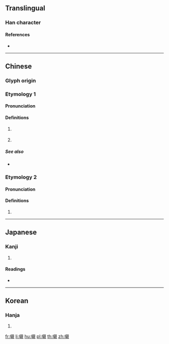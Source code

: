 {{character info/new}}
==Translingual==

===Han character===
{{Han char|rn=30|rad=口|as=16|sn=19|four=66010|canj=RYDU|ids=⿰口親}}

====References====
* {{Han ref|kx=0213.340|dkj=04561|dj=0436.130|hdz=10703.100|uh=56AB|ud=22187|bh=F1F0|bd=61936}}

----

==Chinese==

===Glyph origin===
{{Han etym}}

===Etymology 1===
{{zh-forms|alt=親}}

====Pronunciation====
{{zh-pron
|c=can1
|cat=part
}}

====Definitions====
{{zh-hanzi}} {{tlb|zh|Cantonese}}

# {{n-g|Used after a verb to indicate a [[negative]] [[consequence]].}}{{attention|zh|aspect marker?}}
#: {{zh-x|哽{kang2}嚫|to choke|C}}
#: {{zh-x|畀 人 打嚫|to be hit|C}}
#: {{zh-x|跌嚫|to trip and hurt oneself|C}}
#: {{zh-x|凍嚫|to catch a cold|C}}
# {{n-g|Used after a verb and with {{zh-l|*都}} to indicate every time the action occurs.}}
#: {{zh-x|打 嚫 畀 佢 都 唔 接電話{waa6-2}|'''Every time''' I call him, he doesn't pick up the phone.|C}}
{{attention|zh|are these two senses related?}}

=====See also=====
* {{zh-l|到}}

===Etymology 2===
{{zh-forms}}

====Pronunciation====
{{zh-pron
|m=chèn
|mc=y
|oc=y
|cat=
}}

====Definitions====
{{zh-hanzi}}

# {{rfdef|zh}}

----

==Japanese==

===Kanji===
{{ja-kanji|grade=|rs=口16}}

# {{defn|lang=ja|sort=口16}}

====Readings====
* {{ja-readings|on=[[しん]] (shin)|kun=[[ほどこす]] (hodokosu)}}

----

==Korean==

===Hanja===
{{ko-hanja|hangeul=친|rv=chin|mr=ch'in}}

# {{defn|lang=ko|sort=口16}}

[[fr:嚫]]
[[li:嚫]]
[[hu:嚫]]
[[pl:嚫]]
[[th:嚫]]
[[zh:嚫]]